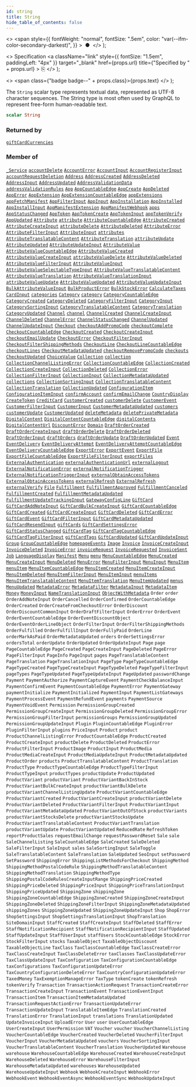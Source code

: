 ```yaml
---
id: string
title: String
hide_table_of_contents: false
---
```


  <>
    <span
      style={{
        fontWeight: "normal",
        fontSize: ".5em",
        color: "var(--ifm-color-secondary-darkest)",
      }}
    >
      &nbsp;●&nbsp;
    </span>
  </>
);

  <>
    Specification
    <a
      className="link"
      style={{ fontSize: "1.5em", paddingLeft: "4px" }}
      target="\_blank"
      href={props.url}
      title={"Specified by " + props.url}
    >
      ⎘
    </a>
  </>
);

  <>
    <span class={"badge badge--" + props.class}>{props.text}</span>
  </>
);

The `String` scalar type represents textual data, represented as UTF-8 character sequences. The String type is most often used by GraphQL to represent free-form human-readable text.

```graphql
scalar String
```

### Returned by

[`giftCardCurrencies`](../../api-reference/queries/gift-card-currencies) <Badge class="secondary" text="query"/>

### Member of

[`_Service`](../../api-reference/objects/service) <Badge class="secondary" text="object"/><Bullet />[`accountDelete`](../../api-reference/mutations/account-delete) <Badge class="secondary" text="mutation"/><Bullet />[`AccountError`](../../api-reference/objects/account-error) <Badge class="secondary" text="object"/><Bullet />[`AccountInput`](../../api-reference/inputs/account-input) <Badge class="secondary" text="input"/><Bullet />[`AccountRegisterInput`](../../api-reference/inputs/account-register-input) <Badge class="secondary" text="input"/><Bullet />[`accountRequestDeletion`](../../api-reference/mutations/account-request-deletion) <Badge class="secondary" text="mutation"/><Bullet />[`Address`](../../api-reference/objects/address) <Badge class="secondary" text="object"/><Bullet />[`AddressCreated`](../../api-reference/objects/address-created) <Badge class="secondary" text="object"/><Bullet />[`AddressDeleted`](../../api-reference/objects/address-deleted) <Badge class="secondary" text="object"/><Bullet />[`AddressInput`](../../api-reference/inputs/address-input) <Badge class="secondary" text="input"/><Bullet />[`AddressUpdated`](../../api-reference/objects/address-updated) <Badge class="secondary" text="object"/><Bullet />[`AddressValidationData`](../../api-reference/objects/address-validation-data) <Badge class="secondary" text="object"/><Bullet />[`addressValidationRules`](../../api-reference/queries/address-validation-rules) <Badge class="secondary" text="query"/><Bullet />[`App`](../../api-reference/objects/app) <Badge class="secondary" text="object"/><Bullet />[`AppCountableEdge`](../../api-reference/objects/app-countable-edge) <Badge class="secondary" text="object"/><Bullet />[`AppCreate`](../../api-reference/objects/app-create) <Badge class="secondary" text="object"/><Bullet />[`AppDeleted`](../../api-reference/objects/app-deleted) <Badge class="secondary" text="object"/><Bullet />[`AppError`](../../api-reference/objects/app-error) <Badge class="secondary" text="object"/><Bullet />[`AppExtension`](../../api-reference/objects/app-extension) <Badge class="secondary" text="object"/><Bullet />[`AppExtensionCountableEdge`](../../api-reference/objects/app-extension-countable-edge) <Badge class="secondary" text="object"/><Bullet />[`appExtensions`](../../api-reference/queries/app-extensions) <Badge class="secondary" text="query"/><Bullet />[`appFetchManifest`](../../api-reference/mutations/app-fetch-manifest) <Badge class="secondary" text="mutation"/><Bullet />[`AppFilterInput`](../../api-reference/inputs/app-filter-input) <Badge class="secondary" text="input"/><Bullet />[`AppInput`](../../api-reference/inputs/app-input) <Badge class="secondary" text="input"/><Bullet />[`AppInstallation`](../../api-reference/objects/app-installation) <Badge class="secondary" text="object"/><Bullet />[`AppInstalled`](../../api-reference/objects/app-installed) <Badge class="secondary" text="object"/><Bullet />[`AppInstallInput`](../../api-reference/inputs/app-install-input) <Badge class="secondary" text="input"/><Bullet />[`AppManifestExtension`](../../api-reference/objects/app-manifest-extension) <Badge class="secondary" text="object"/><Bullet />[`AppManifestWebhook`](../../api-reference/objects/app-manifest-webhook) <Badge class="secondary" text="object"/><Bullet />[`apps`](../../api-reference/queries/apps) <Badge class="secondary" text="query"/><Bullet />[`AppStatusChanged`](../../api-reference/objects/app-status-changed) <Badge class="secondary" text="object"/><Bullet />[`AppToken`](../../api-reference/objects/app-token) <Badge class="secondary" text="object"/><Bullet />[`AppTokenCreate`](../../api-reference/objects/app-token-create) <Badge class="secondary" text="object"/><Bullet />[`AppTokenInput`](../../api-reference/inputs/app-token-input) <Badge class="secondary" text="input"/><Bullet />[`appTokenVerify`](../../api-reference/mutations/app-token-verify) <Badge class="secondary" text="mutation"/><Bullet />[`AppUpdated`](../../api-reference/objects/app-updated) <Badge class="secondary" text="object"/><Bullet />[`Attribute`](../../api-reference/objects/attribute) <Badge class="secondary" text="object"/><Bullet />[`attribute`](../../api-reference/queries/attribute) <Badge class="secondary" text="query"/><Bullet />[`AttributeCountableEdge`](../../api-reference/objects/attribute-countable-edge) <Badge class="secondary" text="object"/><Bullet />[`AttributeCreated`](../../api-reference/objects/attribute-created) <Badge class="secondary" text="object"/><Bullet />[`AttributeCreateInput`](../../api-reference/inputs/attribute-create-input) <Badge class="secondary" text="input"/><Bullet />[`attributeDelete`](../../api-reference/mutations/attribute-delete) <Badge class="secondary" text="mutation"/><Bullet />[`AttributeDeleted`](../../api-reference/objects/attribute-deleted) <Badge class="secondary" text="object"/><Bullet />[`AttributeError`](../../api-reference/objects/attribute-error) <Badge class="secondary" text="object"/><Bullet />[`AttributeFilterInput`](../../api-reference/inputs/attribute-filter-input) <Badge class="secondary" text="input"/><Bullet />[`AttributeInput`](../../api-reference/inputs/attribute-input) <Badge class="secondary" text="input"/><Bullet />[`attributes`](../../api-reference/queries/attributes) <Badge class="secondary" text="query"/><Bullet />[`AttributeTranslatableContent`](../../api-reference/objects/attribute-translatable-content) <Badge class="secondary" text="object"/><Bullet />[`AttributeTranslation`](../../api-reference/objects/attribute-translation) <Badge class="secondary" text="object"/><Bullet />[`attributeUpdate`](../../api-reference/mutations/attribute-update) <Badge class="secondary" text="mutation"/><Bullet />[`AttributeUpdated`](../../api-reference/objects/attribute-updated) <Badge class="secondary" text="object"/><Bullet />[`AttributeUpdateInput`](../../api-reference/inputs/attribute-update-input) <Badge class="secondary" text="input"/><Bullet />[`AttributeValue`](../../api-reference/objects/attribute-value) <Badge class="secondary" text="object"/><Bullet />[`AttributeValueCountableEdge`](../../api-reference/objects/attribute-value-countable-edge) <Badge class="secondary" text="object"/><Bullet />[`AttributeValueCreated`](../../api-reference/objects/attribute-value-created) <Badge class="secondary" text="object"/><Bullet />[`AttributeValueCreateInput`](../../api-reference/inputs/attribute-value-create-input) <Badge class="secondary" text="input"/><Bullet />[`attributeValueDelete`](../../api-reference/mutations/attribute-value-delete) <Badge class="secondary" text="mutation"/><Bullet />[`AttributeValueDeleted`](../../api-reference/objects/attribute-value-deleted) <Badge class="secondary" text="object"/><Bullet />[`AttributeValueFilterInput`](../../api-reference/inputs/attribute-value-filter-input) <Badge class="secondary" text="input"/><Bullet />[`AttributeValueInput`](../../api-reference/inputs/attribute-value-input) <Badge class="secondary" text="input"/><Bullet />[`AttributeValueSelectableTypeInput`](../../api-reference/inputs/attribute-value-selectable-type-input) <Badge class="secondary" text="input"/><Bullet />[`AttributeValueTranslatableContent`](../../api-reference/objects/attribute-value-translatable-content) <Badge class="secondary" text="object"/><Bullet />[`AttributeValueTranslation`](../../api-reference/objects/attribute-value-translation) <Badge class="secondary" text="object"/><Bullet />[`AttributeValueTranslationInput`](../../api-reference/inputs/attribute-value-translation-input) <Badge class="secondary" text="input"/><Bullet />[`attributeValueUpdate`](../../api-reference/mutations/attribute-value-update) <Badge class="secondary" text="mutation"/><Bullet />[`AttributeValueUpdated`](../../api-reference/objects/attribute-value-updated) <Badge class="secondary" text="object"/><Bullet />[`AttributeValueUpdateInput`](../../api-reference/inputs/attribute-value-update-input) <Badge class="secondary" text="input"/><Bullet />[`BulkAttributeValueInput`](../../api-reference/inputs/bulk-attribute-value-input) <Badge class="secondary" text="input"/><Bullet />[`BulkProductError`](../../api-reference/objects/bulk-product-error) <Badge class="secondary" text="object"/><Bullet />[`BulkStockError`](../../api-reference/objects/bulk-stock-error) <Badge class="secondary" text="object"/><Bullet />[`CalculateTaxes`](../../api-reference/objects/calculate-taxes) <Badge class="secondary" text="object"/><Bullet />[`CardInput`](../../api-reference/inputs/card-input) <Badge class="secondary" text="input"/><Bullet />[`categories`](../../api-reference/queries/categories) <Badge class="secondary" text="query"/><Bullet />[`Category`](../../api-reference/objects/category) <Badge class="secondary" text="object"/><Bullet />[`category`](../../api-reference/queries/category) <Badge class="secondary" text="query"/><Bullet />[`CategoryCountableEdge`](../../api-reference/objects/category-countable-edge) <Badge class="secondary" text="object"/><Bullet />[`CategoryCreated`](../../api-reference/objects/category-created) <Badge class="secondary" text="object"/><Bullet />[`CategoryDeleted`](../../api-reference/objects/category-deleted) <Badge class="secondary" text="object"/><Bullet />[`CategoryFilterInput`](../../api-reference/inputs/category-filter-input) <Badge class="secondary" text="input"/><Bullet />[`CategoryInput`](../../api-reference/inputs/category-input) <Badge class="secondary" text="input"/><Bullet />[`CategorySortingInput`](../../api-reference/inputs/category-sorting-input) <Badge class="secondary" text="input"/><Bullet />[`CategoryTranslatableContent`](../../api-reference/objects/category-translatable-content) <Badge class="secondary" text="object"/><Bullet />[`CategoryTranslation`](../../api-reference/objects/category-translation) <Badge class="secondary" text="object"/><Bullet />[`CategoryUpdated`](../../api-reference/objects/category-updated) <Badge class="secondary" text="object"/><Bullet />[`Channel`](../../api-reference/objects/channel) <Badge class="secondary" text="object"/><Bullet />[`channel`](../../api-reference/queries/channel) <Badge class="secondary" text="query"/><Bullet />[`ChannelCreated`](../../api-reference/objects/channel-created) <Badge class="secondary" text="object"/><Bullet />[`ChannelCreateInput`](../../api-reference/inputs/channel-create-input) <Badge class="secondary" text="input"/><Bullet />[`ChannelDeleted`](../../api-reference/objects/channel-deleted) <Badge class="secondary" text="object"/><Bullet />[`ChannelError`](../../api-reference/objects/channel-error) <Badge class="secondary" text="object"/><Bullet />[`ChannelStatusChanged`](../../api-reference/objects/channel-status-changed) <Badge class="secondary" text="object"/><Bullet />[`ChannelUpdated`](../../api-reference/objects/channel-updated) <Badge class="secondary" text="object"/><Bullet />[`ChannelUpdateInput`](../../api-reference/inputs/channel-update-input) <Badge class="secondary" text="input"/><Bullet />[`Checkout`](../../api-reference/objects/checkout) <Badge class="secondary" text="object"/><Bullet />[`checkoutAddPromoCode`](../../api-reference/mutations/checkout-add-promo-code) <Badge class="secondary" text="mutation"/><Bullet />[`checkoutComplete`](../../api-reference/mutations/checkout-complete) <Badge class="secondary" text="mutation"/><Bullet />[`CheckoutCountableEdge`](../../api-reference/objects/checkout-countable-edge) <Badge class="secondary" text="object"/><Bullet />[`CheckoutCreated`](../../api-reference/objects/checkout-created) <Badge class="secondary" text="object"/><Bullet />[`CheckoutCreateInput`](../../api-reference/inputs/checkout-create-input) <Badge class="secondary" text="input"/><Bullet />[`checkoutEmailUpdate`](../../api-reference/mutations/checkout-email-update) <Badge class="secondary" text="mutation"/><Bullet />[`CheckoutError`](../../api-reference/objects/checkout-error) <Badge class="secondary" text="object"/><Bullet />[`CheckoutFilterInput`](../../api-reference/inputs/checkout-filter-input) <Badge class="secondary" text="input"/><Bullet />[`CheckoutFilterShippingMethods`](../../api-reference/objects/checkout-filter-shipping-methods) <Badge class="secondary" text="object"/><Bullet />[`CheckoutLine`](../../api-reference/objects/checkout-line) <Badge class="secondary" text="object"/><Bullet />[`CheckoutLineCountableEdge`](../../api-reference/objects/checkout-line-countable-edge) <Badge class="secondary" text="object"/><Bullet />[`checkoutLines`](../../api-reference/queries/checkout-lines) <Badge class="secondary" text="query"/><Bullet />[`CheckoutMetadataUpdated`](../../api-reference/objects/checkout-metadata-updated) <Badge class="secondary" text="object"/><Bullet />[`checkoutRemovePromoCode`](../../api-reference/mutations/checkout-remove-promo-code) <Badge class="secondary" text="mutation"/><Bullet />[`checkouts`](../../api-reference/queries/checkouts) <Badge class="secondary" text="query"/><Bullet />[`CheckoutUpdated`](../../api-reference/objects/checkout-updated) <Badge class="secondary" text="object"/><Bullet />[`ChoiceValue`](../../api-reference/objects/choice-value) <Badge class="secondary" text="object"/><Bullet />[`Collection`](../../api-reference/objects/collection) <Badge class="secondary" text="object"/><Bullet />[`collection`](../../api-reference/queries/collection) <Badge class="secondary" text="query"/><Bullet />[`CollectionChannelListingError`](../../api-reference/objects/collection-channel-listing-error) <Badge class="secondary" text="object"/><Bullet />[`CollectionCountableEdge`](../../api-reference/objects/collection-countable-edge) <Badge class="secondary" text="object"/><Bullet />[`CollectionCreated`](../../api-reference/objects/collection-created) <Badge class="secondary" text="object"/><Bullet />[`CollectionCreateInput`](../../api-reference/inputs/collection-create-input) <Badge class="secondary" text="input"/><Bullet />[`CollectionDeleted`](../../api-reference/objects/collection-deleted) <Badge class="secondary" text="object"/><Bullet />[`CollectionError`](../../api-reference/objects/collection-error) <Badge class="secondary" text="object"/><Bullet />[`CollectionFilterInput`](../../api-reference/inputs/collection-filter-input) <Badge class="secondary" text="input"/><Bullet />[`CollectionInput`](../../api-reference/inputs/collection-input) <Badge class="secondary" text="input"/><Bullet />[`CollectionMetadataUpdated`](../../api-reference/objects/collection-metadata-updated) <Badge class="secondary" text="object"/><Bullet />[`collections`](../../api-reference/queries/collections) <Badge class="secondary" text="query"/><Bullet />[`CollectionSortingInput`](../../api-reference/inputs/collection-sorting-input) <Badge class="secondary" text="input"/><Bullet />[`CollectionTranslatableContent`](../../api-reference/objects/collection-translatable-content) <Badge class="secondary" text="object"/><Bullet />[`CollectionTranslation`](../../api-reference/objects/collection-translation) <Badge class="secondary" text="object"/><Bullet />[`CollectionUpdated`](../../api-reference/objects/collection-updated) <Badge class="secondary" text="object"/><Bullet />[`ConfigurationItem`](../../api-reference/objects/configuration-item) <Badge class="secondary" text="object"/><Bullet />[`ConfigurationItemInput`](../../api-reference/inputs/configuration-item-input) <Badge class="secondary" text="input"/><Bullet />[`confirmAccount`](../../api-reference/mutations/confirm-account) <Badge class="secondary" text="mutation"/><Bullet />[`confirmEmailChange`](../../api-reference/mutations/confirm-email-change) <Badge class="secondary" text="mutation"/><Bullet />[`CountryDisplay`](../../api-reference/objects/country-display) <Badge class="secondary" text="object"/><Bullet />[`CreateToken`](../../api-reference/objects/create-token) <Badge class="secondary" text="object"/><Bullet />[`CreditCard`](../../api-reference/objects/credit-card) <Badge class="secondary" text="object"/><Bullet />[`CustomerCreated`](../../api-reference/objects/customer-created) <Badge class="secondary" text="object"/><Bullet />[`customerDelete`](../../api-reference/mutations/customer-delete) <Badge class="secondary" text="mutation"/><Bullet />[`CustomerEvent`](../../api-reference/objects/customer-event) <Badge class="secondary" text="object"/><Bullet />[`CustomerFilterInput`](../../api-reference/inputs/customer-filter-input) <Badge class="secondary" text="input"/><Bullet />[`CustomerInput`](../../api-reference/inputs/customer-input) <Badge class="secondary" text="input"/><Bullet />[`CustomerMetadataUpdated`](../../api-reference/objects/customer-metadata-updated) <Badge class="secondary" text="object"/><Bullet />[`customers`](../../api-reference/queries/customers) <Badge class="secondary" text="query"/><Bullet />[`customerUpdate`](../../api-reference/mutations/customer-update) <Badge class="secondary" text="mutation"/><Bullet />[`CustomerUpdated`](../../api-reference/objects/customer-updated) <Badge class="secondary" text="object"/><Bullet />[`deleteMetadata`](../../api-reference/mutations/delete-metadata) <Badge class="secondary" text="mutation"/><Bullet />[`deletePrivateMetadata`](../../api-reference/mutations/delete-private-metadata) <Badge class="secondary" text="mutation"/><Bullet />[`DigitalContent`](../../api-reference/objects/digital-content) <Badge class="secondary" text="object"/><Bullet />[`DigitalContentCountableEdge`](../../api-reference/objects/digital-content-countable-edge) <Badge class="secondary" text="object"/><Bullet />[`digitalContents`](../../api-reference/queries/digital-contents) <Badge class="secondary" text="query"/><Bullet />[`DigitalContentUrl`](../../api-reference/objects/digital-content-url) <Badge class="secondary" text="object"/><Bullet />[`DiscountError`](../../api-reference/objects/discount-error) <Badge class="secondary" text="object"/><Bullet />[`Domain`](../../api-reference/objects/domain) <Badge class="secondary" text="object"/><Bullet />[`DraftOrderCreated`](../../api-reference/objects/draft-order-created) <Badge class="secondary" text="object"/><Bullet />[`DraftOrderCreateInput`](../../api-reference/inputs/draft-order-create-input) <Badge class="secondary" text="input"/><Bullet />[`draftOrderDelete`](../../api-reference/mutations/draft-order-delete) <Badge class="secondary" text="mutation"/><Bullet />[`DraftOrderDeleted`](../../api-reference/objects/draft-order-deleted) <Badge class="secondary" text="object"/><Bullet />[`DraftOrderInput`](../../api-reference/inputs/draft-order-input) <Badge class="secondary" text="input"/><Bullet />[`draftOrders`](../../api-reference/queries/draft-orders) <Badge class="secondary" text="query"/><Bullet />[`draftOrderUpdate`](../../api-reference/mutations/draft-order-update) <Badge class="secondary" text="mutation"/><Bullet />[`DraftOrderUpdated`](../../api-reference/objects/draft-order-updated) <Badge class="secondary" text="object"/><Bullet />[`Event`](../../api-reference/interfaces/event) <Badge class="secondary" text="interface"/><Bullet />[`EventDelivery`](../../api-reference/objects/event-delivery) <Badge class="secondary" text="object"/><Bullet />[`EventDeliveryAttempt`](../../api-reference/objects/event-delivery-attempt) <Badge class="secondary" text="object"/><Bullet />[`EventDeliveryAttemptCountableEdge`](../../api-reference/objects/event-delivery-attempt-countable-edge) <Badge class="secondary" text="object"/><Bullet />[`EventDeliveryCountableEdge`](../../api-reference/objects/event-delivery-countable-edge) <Badge class="secondary" text="object"/><Bullet />[`ExportError`](../../api-reference/objects/export-error) <Badge class="secondary" text="object"/><Bullet />[`ExportEvent`](../../api-reference/objects/export-event) <Badge class="secondary" text="object"/><Bullet />[`ExportFile`](../../api-reference/objects/export-file) <Badge class="secondary" text="object"/><Bullet />[`ExportFileCountableEdge`](../../api-reference/objects/export-file-countable-edge) <Badge class="secondary" text="object"/><Bullet />[`ExportFileFilterInput`](../../api-reference/inputs/export-file-filter-input) <Badge class="secondary" text="input"/><Bullet />[`exportFiles`](../../api-reference/queries/export-files) <Badge class="secondary" text="query"/><Bullet />[`ExternalAuthentication`](../../api-reference/objects/external-authentication) <Badge class="secondary" text="object"/><Bullet />[`externalAuthenticationUrl`](../../api-reference/mutations/external-authentication-url) <Badge class="secondary" text="mutation"/><Bullet />[`externalLogout`](../../api-reference/mutations/external-logout) <Badge class="secondary" text="mutation"/><Bullet />[`ExternalNotificationError`](../../api-reference/objects/external-notification-error) <Badge class="secondary" text="object"/><Bullet />[`externalNotificationTrigger`](../../api-reference/mutations/external-notification-trigger) <Badge class="secondary" text="mutation"/><Bullet />[`ExternalNotificationTriggerInput`](../../api-reference/inputs/external-notification-trigger-input) <Badge class="secondary" text="input"/><Bullet />[`externalObtainAccessTokens`](../../api-reference/mutations/external-obtain-access-tokens) <Badge class="secondary" text="mutation"/><Bullet />[`ExternalObtainAccessTokens`](../../api-reference/objects/external-obtain-access-tokens) <Badge class="secondary" text="object"/><Bullet />[`externalRefresh`](../../api-reference/mutations/external-refresh) <Badge class="secondary" text="mutation"/><Bullet />[`ExternalRefresh`](../../api-reference/objects/external-refresh) <Badge class="secondary" text="object"/><Bullet />[`externalVerify`](../../api-reference/mutations/external-verify) <Badge class="secondary" text="mutation"/><Bullet />[`File`](../../api-reference/objects/file) <Badge class="secondary" text="object"/><Bullet />[`Fulfillment`](../../api-reference/objects/fulfillment) <Badge class="secondary" text="object"/><Bullet />[`FulfillmentApproved`](../../api-reference/objects/fulfillment-approved) <Badge class="secondary" text="object"/><Bullet />[`FulfillmentCanceled`](../../api-reference/objects/fulfillment-canceled) <Badge class="secondary" text="object"/><Bullet />[`FulfillmentCreated`](../../api-reference/objects/fulfillment-created) <Badge class="secondary" text="object"/><Bullet />[`FulfillmentMetadataUpdated`](../../api-reference/objects/fulfillment-metadata-updated) <Badge class="secondary" text="object"/><Bullet />[`FulfillmentUpdateTrackingInput`](../../api-reference/inputs/fulfillment-update-tracking-input) <Badge class="secondary" text="input"/><Bullet />[`GatewayConfigLine`](../../api-reference/objects/gateway-config-line) <Badge class="secondary" text="object"/><Bullet />[`GiftCard`](../../api-reference/objects/gift-card) <Badge class="secondary" text="object"/><Bullet />[`GiftCardAddNoteInput`](../../api-reference/inputs/gift-card-add-note-input) <Badge class="secondary" text="input"/><Bullet />[`GiftCardBulkCreateInput`](../../api-reference/inputs/gift-card-bulk-create-input) <Badge class="secondary" text="input"/><Bullet />[`GiftCardCountableEdge`](../../api-reference/objects/gift-card-countable-edge) <Badge class="secondary" text="object"/><Bullet />[`GiftCardCreated`](../../api-reference/objects/gift-card-created) <Badge class="secondary" text="object"/><Bullet />[`GiftCardCreateInput`](../../api-reference/inputs/gift-card-create-input) <Badge class="secondary" text="input"/><Bullet />[`GiftCardDeleted`](../../api-reference/objects/gift-card-deleted) <Badge class="secondary" text="object"/><Bullet />[`GiftCardError`](../../api-reference/objects/gift-card-error) <Badge class="secondary" text="object"/><Bullet />[`GiftCardEvent`](../../api-reference/objects/gift-card-event) <Badge class="secondary" text="object"/><Bullet />[`GiftCardFilterInput`](../../api-reference/inputs/gift-card-filter-input) <Badge class="secondary" text="input"/><Bullet />[`GiftCardMetadataUpdated`](../../api-reference/objects/gift-card-metadata-updated) <Badge class="secondary" text="object"/><Bullet />[`GiftCardResendInput`](../../api-reference/inputs/gift-card-resend-input) <Badge class="secondary" text="input"/><Bullet />[`giftCards`](../../api-reference/queries/gift-cards) <Badge class="secondary" text="query"/><Bullet />[`GiftCardSettingsError`](../../api-reference/objects/gift-card-settings-error) <Badge class="secondary" text="object"/><Bullet />[`GiftCardStatusChanged`](../../api-reference/objects/gift-card-status-changed) <Badge class="secondary" text="object"/><Bullet />[`GiftCardTag`](../../api-reference/objects/gift-card-tag) <Badge class="secondary" text="object"/><Bullet />[`GiftCardTagCountableEdge`](../../api-reference/objects/gift-card-tag-countable-edge) <Badge class="secondary" text="object"/><Bullet />[`GiftCardTagFilterInput`](../../api-reference/inputs/gift-card-tag-filter-input) <Badge class="secondary" text="input"/><Bullet />[`giftCardTags`](../../api-reference/queries/gift-card-tags) <Badge class="secondary" text="query"/><Bullet />[`GiftCardUpdated`](../../api-reference/objects/gift-card-updated) <Badge class="secondary" text="object"/><Bullet />[`GiftCardUpdateInput`](../../api-reference/inputs/gift-card-update-input) <Badge class="secondary" text="input"/><Bullet />[`Group`](../../api-reference/objects/group) <Badge class="secondary" text="object"/><Bullet />[`GroupCountableEdge`](../../api-reference/objects/group-countable-edge) <Badge class="secondary" text="object"/><Bullet />[`homepageEvents`](../../api-reference/queries/homepage-events) <Badge class="secondary" text="query"/><Bullet />[`Image`](../../api-reference/objects/image) <Badge class="secondary" text="object"/><Bullet />[`Invoice`](../../api-reference/objects/invoice) <Badge class="secondary" text="object"/><Bullet />[`InvoiceCreateInput`](../../api-reference/inputs/invoice-create-input) <Badge class="secondary" text="input"/><Bullet />[`InvoiceDeleted`](../../api-reference/objects/invoice-deleted) <Badge class="secondary" text="object"/><Bullet />[`InvoiceError`](../../api-reference/objects/invoice-error) <Badge class="secondary" text="object"/><Bullet />[`invoiceRequest`](../../api-reference/mutations/invoice-request) <Badge class="secondary" text="mutation"/><Bullet />[`InvoiceRequested`](../../api-reference/objects/invoice-requested) <Badge class="secondary" text="object"/><Bullet />[`InvoiceSent`](../../api-reference/objects/invoice-sent) <Badge class="secondary" text="object"/><Bullet />[`Job`](../../api-reference/interfaces/job) <Badge class="secondary" text="interface"/><Bullet />[`LanguageDisplay`](../../api-reference/objects/language-display) <Badge class="secondary" text="object"/><Bullet />[`Manifest`](../../api-reference/objects/manifest) <Badge class="secondary" text="object"/><Bullet />[`Menu`](../../api-reference/objects/menu) <Badge class="secondary" text="object"/><Bullet />[`menu`](../../api-reference/queries/menu) <Badge class="secondary" text="query"/><Bullet />[`MenuCountableEdge`](../../api-reference/objects/menu-countable-edge) <Badge class="secondary" text="object"/><Bullet />[`MenuCreated`](../../api-reference/objects/menu-created) <Badge class="secondary" text="object"/><Bullet />[`MenuCreateInput`](../../api-reference/inputs/menu-create-input) <Badge class="secondary" text="input"/><Bullet />[`MenuDeleted`](../../api-reference/objects/menu-deleted) <Badge class="secondary" text="object"/><Bullet />[`MenuError`](../../api-reference/objects/menu-error) <Badge class="secondary" text="object"/><Bullet />[`MenuFilterInput`](../../api-reference/inputs/menu-filter-input) <Badge class="secondary" text="input"/><Bullet />[`MenuInput`](../../api-reference/inputs/menu-input) <Badge class="secondary" text="input"/><Bullet />[`MenuItem`](../../api-reference/objects/menu-item) <Badge class="secondary" text="object"/><Bullet />[`menuItem`](../../api-reference/queries/menu-item) <Badge class="secondary" text="query"/><Bullet />[`MenuItemCountableEdge`](../../api-reference/objects/menu-item-countable-edge) <Badge class="secondary" text="object"/><Bullet />[`MenuItemCreated`](../../api-reference/objects/menu-item-created) <Badge class="secondary" text="object"/><Bullet />[`MenuItemCreateInput`](../../api-reference/inputs/menu-item-create-input) <Badge class="secondary" text="input"/><Bullet />[`MenuItemDeleted`](../../api-reference/objects/menu-item-deleted) <Badge class="secondary" text="object"/><Bullet />[`MenuItemFilterInput`](../../api-reference/inputs/menu-item-filter-input) <Badge class="secondary" text="input"/><Bullet />[`MenuItemInput`](../../api-reference/inputs/menu-item-input) <Badge class="secondary" text="input"/><Bullet />[`menuItems`](../../api-reference/queries/menu-items) <Badge class="secondary" text="query"/><Bullet />[`MenuItemTranslatableContent`](../../api-reference/objects/menu-item-translatable-content) <Badge class="secondary" text="object"/><Bullet />[`MenuItemTranslation`](../../api-reference/objects/menu-item-translation) <Badge class="secondary" text="object"/><Bullet />[`MenuItemUpdated`](../../api-reference/objects/menu-item-updated) <Badge class="secondary" text="object"/><Bullet />[`menus`](../../api-reference/queries/menus) <Badge class="secondary" text="query"/><Bullet />[`MenuUpdated`](../../api-reference/objects/menu-updated) <Badge class="secondary" text="object"/><Bullet />[`MetadataError`](../../api-reference/objects/metadata-error) <Badge class="secondary" text="object"/><Bullet />[`MetadataFilter`](../../api-reference/inputs/metadata-filter) <Badge class="secondary" text="input"/><Bullet />[`MetadataInput`](../../api-reference/inputs/metadata-input) <Badge class="secondary" text="input"/><Bullet />[`MetadataItem`](../../api-reference/objects/metadata-item) <Badge class="secondary" text="object"/><Bullet />[`Money`](../../api-reference/objects/money) <Badge class="secondary" text="object"/><Bullet />[`MoneyInput`](../../api-reference/inputs/money-input) <Badge class="secondary" text="input"/><Bullet />[`NameTranslationInput`](../../api-reference/inputs/name-translation-input) <Badge class="secondary" text="input"/><Bullet />[`ObjectWithMetadata`](../../api-reference/interfaces/object-with-metadata) <Badge class="secondary" text="interface"/><Bullet />[`Order`](../../api-reference/objects/order) <Badge class="secondary" text="object"/><Bullet />[`order`](../../api-reference/queries/order) <Badge class="secondary" text="query"/><Bullet />[`OrderAddNoteInput`](../../api-reference/inputs/order-add-note-input) <Badge class="secondary" text="input"/><Bullet />[`OrderCancelled`](../../api-reference/objects/order-cancelled) <Badge class="secondary" text="object"/><Bullet />[`OrderConfirmed`](../../api-reference/objects/order-confirmed) <Badge class="secondary" text="object"/><Bullet />[`OrderCountableEdge`](../../api-reference/objects/order-countable-edge) <Badge class="secondary" text="object"/><Bullet />[`OrderCreated`](../../api-reference/objects/order-created) <Badge class="secondary" text="object"/><Bullet />[`OrderCreateFromCheckoutError`](../../api-reference/objects/order-create-from-checkout-error) <Badge class="secondary" text="object"/><Bullet />[`OrderDiscount`](../../api-reference/objects/order-discount) <Badge class="secondary" text="object"/><Bullet />[`OrderDiscountCommonInput`](../../api-reference/inputs/order-discount-common-input) <Badge class="secondary" text="input"/><Bullet />[`OrderDraftFilterInput`](../../api-reference/inputs/order-draft-filter-input) <Badge class="secondary" text="input"/><Bullet />[`OrderError`](../../api-reference/objects/order-error) <Badge class="secondary" text="object"/><Bullet />[`OrderEvent`](../../api-reference/objects/order-event) <Badge class="secondary" text="object"/><Bullet />[`OrderEventCountableEdge`](../../api-reference/objects/order-event-countable-edge) <Badge class="secondary" text="object"/><Bullet />[`OrderEventDiscountObject`](../../api-reference/objects/order-event-discount-object) <Badge class="secondary" text="object"/><Bullet />[`OrderEventOrderLineObject`](../../api-reference/objects/order-event-order-line-object) <Badge class="secondary" text="object"/><Bullet />[`OrderFilterInput`](../../api-reference/inputs/order-filter-input) <Badge class="secondary" text="input"/><Bullet />[`OrderFilterShippingMethods`](../../api-reference/objects/order-filter-shipping-methods) <Badge class="secondary" text="object"/><Bullet />[`OrderFulfilled`](../../api-reference/objects/order-fulfilled) <Badge class="secondary" text="object"/><Bullet />[`OrderFulfillInput`](../../api-reference/inputs/order-fulfill-input) <Badge class="secondary" text="input"/><Bullet />[`OrderFullyPaid`](../../api-reference/objects/order-fully-paid) <Badge class="secondary" text="object"/><Bullet />[`OrderLine`](../../api-reference/objects/order-line) <Badge class="secondary" text="object"/><Bullet />[`orderMarkAsPaid`](../../api-reference/mutations/order-mark-as-paid) <Badge class="secondary" text="mutation"/><Bullet />[`OrderMetadataUpdated`](../../api-reference/objects/order-metadata-updated) <Badge class="secondary" text="object"/><Bullet />[`orders`](../../api-reference/queries/orders) <Badge class="secondary" text="query"/><Bullet />[`OrderSettingsError`](../../api-reference/objects/order-settings-error) <Badge class="secondary" text="object"/><Bullet />[`ordersTotal`](../../api-reference/queries/orders-total) <Badge class="secondary" text="query"/><Bullet />[`orderUpdate`](../../api-reference/mutations/order-update) <Badge class="secondary" text="mutation"/><Bullet />[`OrderUpdated`](../../api-reference/objects/order-updated) <Badge class="secondary" text="object"/><Bullet />[`OrderUpdateInput`](../../api-reference/inputs/order-update-input) <Badge class="secondary" text="input"/><Bullet />[`Page`](../../api-reference/objects/page) <Badge class="secondary" text="object"/><Bullet />[`page`](../../api-reference/queries/page) <Badge class="secondary" text="query"/><Bullet />[`PageCountableEdge`](../../api-reference/objects/page-countable-edge) <Badge class="secondary" text="object"/><Bullet />[`PageCreated`](../../api-reference/objects/page-created) <Badge class="secondary" text="object"/><Bullet />[`PageCreateInput`](../../api-reference/inputs/page-create-input) <Badge class="secondary" text="input"/><Bullet />[`PageDeleted`](../../api-reference/objects/page-deleted) <Badge class="secondary" text="object"/><Bullet />[`PageError`](../../api-reference/objects/page-error) <Badge class="secondary" text="object"/><Bullet />[`PageFilterInput`](../../api-reference/inputs/page-filter-input) <Badge class="secondary" text="input"/><Bullet />[`PageInfo`](../../api-reference/objects/page-info) <Badge class="secondary" text="object"/><Bullet />[`PageInput`](../../api-reference/inputs/page-input) <Badge class="secondary" text="input"/><Bullet />[`pages`](../../api-reference/queries/pages) <Badge class="secondary" text="query"/><Bullet />[`PageTranslatableContent`](../../api-reference/objects/page-translatable-content) <Badge class="secondary" text="object"/><Bullet />[`PageTranslation`](../../api-reference/objects/page-translation) <Badge class="secondary" text="object"/><Bullet />[`PageTranslationInput`](../../api-reference/inputs/page-translation-input) <Badge class="secondary" text="input"/><Bullet />[`PageType`](../../api-reference/objects/page-type) <Badge class="secondary" text="object"/><Bullet />[`PageTypeCountableEdge`](../../api-reference/objects/page-type-countable-edge) <Badge class="secondary" text="object"/><Bullet />[`PageTypeCreated`](../../api-reference/objects/page-type-created) <Badge class="secondary" text="object"/><Bullet />[`PageTypeCreateInput`](../../api-reference/inputs/page-type-create-input) <Badge class="secondary" text="input"/><Bullet />[`PageTypeDeleted`](../../api-reference/objects/page-type-deleted) <Badge class="secondary" text="object"/><Bullet />[`PageTypeFilterInput`](../../api-reference/inputs/page-type-filter-input) <Badge class="secondary" text="input"/><Bullet />[`pageTypes`](../../api-reference/queries/page-types) <Badge class="secondary" text="query"/><Bullet />[`PageTypeUpdated`](../../api-reference/objects/page-type-updated) <Badge class="secondary" text="object"/><Bullet />[`PageTypeUpdateInput`](../../api-reference/inputs/page-type-update-input) <Badge class="secondary" text="input"/><Bullet />[`PageUpdated`](../../api-reference/objects/page-updated) <Badge class="secondary" text="object"/><Bullet />[`passwordChange`](../../api-reference/mutations/password-change) <Badge class="secondary" text="mutation"/><Bullet />[`Payment`](../../api-reference/objects/payment) <Badge class="secondary" text="object"/><Bullet />[`PaymentAuthorize`](../../api-reference/objects/payment-authorize) <Badge class="secondary" text="object"/><Bullet />[`PaymentCaptureEvent`](../../api-reference/objects/payment-capture-event) <Badge class="secondary" text="object"/><Bullet />[`PaymentCheckBalanceInput`](../../api-reference/inputs/payment-check-balance-input) <Badge class="secondary" text="input"/><Bullet />[`PaymentConfirmEvent`](../../api-reference/objects/payment-confirm-event) <Badge class="secondary" text="object"/><Bullet />[`PaymentCountableEdge`](../../api-reference/objects/payment-countable-edge) <Badge class="secondary" text="object"/><Bullet />[`PaymentError`](../../api-reference/objects/payment-error) <Badge class="secondary" text="object"/><Bullet />[`PaymentGateway`](../../api-reference/objects/payment-gateway) <Badge class="secondary" text="object"/><Bullet />[`paymentInitialize`](../../api-reference/mutations/payment-initialize) <Badge class="secondary" text="mutation"/><Bullet />[`PaymentInitialized`](../../api-reference/objects/payment-initialized) <Badge class="secondary" text="object"/><Bullet />[`PaymentInput`](../../api-reference/inputs/payment-input) <Badge class="secondary" text="input"/><Bullet />[`PaymentListGateways`](../../api-reference/objects/payment-list-gateways) <Badge class="secondary" text="object"/><Bullet />[`PaymentProcessEvent`](../../api-reference/objects/payment-process-event) <Badge class="secondary" text="object"/><Bullet />[`PaymentRefundEvent`](../../api-reference/objects/payment-refund-event) <Badge class="secondary" text="object"/><Bullet />[`payments`](../../api-reference/queries/payments) <Badge class="secondary" text="query"/><Bullet />[`PaymentSource`](../../api-reference/objects/payment-source) <Badge class="secondary" text="object"/><Bullet />[`PaymentVoidEvent`](../../api-reference/objects/payment-void-event) <Badge class="secondary" text="object"/><Bullet />[`Permission`](../../api-reference/objects/permission) <Badge class="secondary" text="object"/><Bullet />[`PermissionGroupCreated`](../../api-reference/objects/permission-group-created) <Badge class="secondary" text="object"/><Bullet />[`PermissionGroupCreateInput`](../../api-reference/inputs/permission-group-create-input) <Badge class="secondary" text="input"/><Bullet />[`PermissionGroupDeleted`](../../api-reference/objects/permission-group-deleted) <Badge class="secondary" text="object"/><Bullet />[`PermissionGroupError`](../../api-reference/objects/permission-group-error) <Badge class="secondary" text="object"/><Bullet />[`PermissionGroupFilterInput`](../../api-reference/inputs/permission-group-filter-input) <Badge class="secondary" text="input"/><Bullet />[`permissionGroups`](../../api-reference/queries/permission-groups) <Badge class="secondary" text="query"/><Bullet />[`PermissionGroupUpdated`](../../api-reference/objects/permission-group-updated) <Badge class="secondary" text="object"/><Bullet />[`PermissionGroupUpdateInput`](../../api-reference/inputs/permission-group-update-input) <Badge class="secondary" text="input"/><Bullet />[`Plugin`](../../api-reference/objects/plugin) <Badge class="secondary" text="object"/><Bullet />[`PluginCountableEdge`](../../api-reference/objects/plugin-countable-edge) <Badge class="secondary" text="object"/><Bullet />[`PluginError`](../../api-reference/objects/plugin-error) <Badge class="secondary" text="object"/><Bullet />[`PluginFilterInput`](../../api-reference/inputs/plugin-filter-input) <Badge class="secondary" text="input"/><Bullet />[`plugins`](../../api-reference/queries/plugins) <Badge class="secondary" text="query"/><Bullet />[`PriceInput`](../../api-reference/inputs/price-input) <Badge class="secondary" text="input"/><Bullet />[`Product`](../../api-reference/objects/product) <Badge class="secondary" text="object"/><Bullet />[`product`](../../api-reference/queries/product) <Badge class="secondary" text="query"/><Bullet />[`ProductChannelListingError`](../../api-reference/objects/product-channel-listing-error) <Badge class="secondary" text="object"/><Bullet />[`ProductCountableEdge`](../../api-reference/objects/product-countable-edge) <Badge class="secondary" text="object"/><Bullet />[`ProductCreated`](../../api-reference/objects/product-created) <Badge class="secondary" text="object"/><Bullet />[`ProductCreateInput`](../../api-reference/inputs/product-create-input) <Badge class="secondary" text="input"/><Bullet />[`productDelete`](../../api-reference/mutations/product-delete) <Badge class="secondary" text="mutation"/><Bullet />[`ProductDeleted`](../../api-reference/objects/product-deleted) <Badge class="secondary" text="object"/><Bullet />[`ProductError`](../../api-reference/objects/product-error) <Badge class="secondary" text="object"/><Bullet />[`ProductFilterInput`](../../api-reference/inputs/product-filter-input) <Badge class="secondary" text="input"/><Bullet />[`ProductImage`](../../api-reference/objects/product-image) <Badge class="secondary" text="object"/><Bullet />[`ProductInput`](../../api-reference/inputs/product-input) <Badge class="secondary" text="input"/><Bullet />[`ProductMedia`](../../api-reference/objects/product-media) <Badge class="secondary" text="object"/><Bullet />[`ProductMediaCreateInput`](../../api-reference/inputs/product-media-create-input) <Badge class="secondary" text="input"/><Bullet />[`ProductMediaUpdateInput`](../../api-reference/inputs/product-media-update-input) <Badge class="secondary" text="input"/><Bullet />[`ProductMetadataUpdated`](../../api-reference/objects/product-metadata-updated) <Badge class="secondary" text="object"/><Bullet />[`ProductOrder`](../../api-reference/inputs/product-order) <Badge class="secondary" text="input"/><Bullet />[`products`](../../api-reference/queries/products) <Badge class="secondary" text="query"/><Bullet />[`ProductTranslatableContent`](../../api-reference/objects/product-translatable-content) <Badge class="secondary" text="object"/><Bullet />[`ProductTranslation`](../../api-reference/objects/product-translation) <Badge class="secondary" text="object"/><Bullet />[`ProductType`](../../api-reference/objects/product-type) <Badge class="secondary" text="object"/><Bullet />[`ProductTypeCountableEdge`](../../api-reference/objects/product-type-countable-edge) <Badge class="secondary" text="object"/><Bullet />[`ProductTypeFilterInput`](../../api-reference/inputs/product-type-filter-input) <Badge class="secondary" text="input"/><Bullet />[`ProductTypeInput`](../../api-reference/inputs/product-type-input) <Badge class="secondary" text="input"/><Bullet />[`productTypes`](../../api-reference/queries/product-types) <Badge class="secondary" text="query"/><Bullet />[`productUpdate`](../../api-reference/mutations/product-update) <Badge class="secondary" text="mutation"/><Bullet />[`ProductUpdated`](../../api-reference/objects/product-updated) <Badge class="secondary" text="object"/><Bullet />[`ProductVariant`](../../api-reference/objects/product-variant) <Badge class="secondary" text="object"/><Bullet />[`productVariant`](../../api-reference/queries/product-variant) <Badge class="secondary" text="query"/><Bullet />[`ProductVariantBackInStock`](../../api-reference/objects/product-variant-back-in-stock) <Badge class="secondary" text="object"/><Bullet />[`ProductVariantBulkCreateInput`](../../api-reference/inputs/product-variant-bulk-create-input) <Badge class="secondary" text="input"/><Bullet />[`productVariantBulkDelete`](../../api-reference/mutations/product-variant-bulk-delete) <Badge class="secondary" text="mutation"/><Bullet />[`productVariantChannelListingUpdate`](../../api-reference/mutations/product-variant-channel-listing-update) <Badge class="secondary" text="mutation"/><Bullet />[`ProductVariantCountableEdge`](../../api-reference/objects/product-variant-countable-edge) <Badge class="secondary" text="object"/><Bullet />[`ProductVariantCreated`](../../api-reference/objects/product-variant-created) <Badge class="secondary" text="object"/><Bullet />[`ProductVariantCreateInput`](../../api-reference/inputs/product-variant-create-input) <Badge class="secondary" text="input"/><Bullet />[`productVariantDelete`](../../api-reference/mutations/product-variant-delete) <Badge class="secondary" text="mutation"/><Bullet />[`ProductVariantDeleted`](../../api-reference/objects/product-variant-deleted) <Badge class="secondary" text="object"/><Bullet />[`ProductVariantFilterInput`](../../api-reference/inputs/product-variant-filter-input) <Badge class="secondary" text="input"/><Bullet />[`ProductVariantInput`](../../api-reference/inputs/product-variant-input) <Badge class="secondary" text="input"/><Bullet />[`ProductVariantMetadataUpdated`](../../api-reference/objects/product-variant-metadata-updated) <Badge class="secondary" text="object"/><Bullet />[`ProductVariantOutOfStock`](../../api-reference/objects/product-variant-out-of-stock) <Badge class="secondary" text="object"/><Bullet />[`productVariants`](../../api-reference/queries/product-variants) <Badge class="secondary" text="query"/><Bullet />[`productVariantStocksDelete`](../../api-reference/mutations/product-variant-stocks-delete) <Badge class="secondary" text="mutation"/><Bullet />[`productVariantStocksUpdate`](../../api-reference/mutations/product-variant-stocks-update) <Badge class="secondary" text="mutation"/><Bullet />[`ProductVariantTranslatableContent`](../../api-reference/objects/product-variant-translatable-content) <Badge class="secondary" text="object"/><Bullet />[`ProductVariantTranslation`](../../api-reference/objects/product-variant-translation) <Badge class="secondary" text="object"/><Bullet />[`productVariantUpdate`](../../api-reference/mutations/product-variant-update) <Badge class="secondary" text="mutation"/><Bullet />[`ProductVariantUpdated`](../../api-reference/objects/product-variant-updated) <Badge class="secondary" text="object"/><Bullet />[`ReducedRate`](../../api-reference/objects/reduced-rate) <Badge class="secondary" text="object"/><Bullet />[`RefreshToken`](../../api-reference/objects/refresh-token) <Badge class="secondary" text="object"/><Bullet />[`reportProductSales`](../../api-reference/queries/report-product-sales) <Badge class="secondary" text="query"/><Bullet />[`requestEmailChange`](../../api-reference/mutations/request-email-change) <Badge class="secondary" text="mutation"/><Bullet />[`requestPasswordReset`](../../api-reference/mutations/request-password-reset) <Badge class="secondary" text="mutation"/><Bullet />[`Sale`](../../api-reference/objects/sale) <Badge class="secondary" text="object"/><Bullet />[`sale`](../../api-reference/queries/sale) <Badge class="secondary" text="query"/><Bullet />[`SaleChannelListing`](../../api-reference/objects/sale-channel-listing) <Badge class="secondary" text="object"/><Bullet />[`SaleCountableEdge`](../../api-reference/objects/sale-countable-edge) <Badge class="secondary" text="object"/><Bullet />[`SaleCreated`](../../api-reference/objects/sale-created) <Badge class="secondary" text="object"/><Bullet />[`SaleDeleted`](../../api-reference/objects/sale-deleted) <Badge class="secondary" text="object"/><Bullet />[`SaleFilterInput`](../../api-reference/inputs/sale-filter-input) <Badge class="secondary" text="input"/><Bullet />[`SaleInput`](../../api-reference/inputs/sale-input) <Badge class="secondary" text="input"/><Bullet />[`sales`](../../api-reference/queries/sales) <Badge class="secondary" text="query"/><Bullet />[`SaleSortingInput`](../../api-reference/inputs/sale-sorting-input) <Badge class="secondary" text="input"/><Bullet />[`SaleToggle`](../../api-reference/objects/sale-toggle) <Badge class="secondary" text="object"/><Bullet />[`SaleTranslatableContent`](../../api-reference/objects/sale-translatable-content) <Badge class="secondary" text="object"/><Bullet />[`SaleTranslation`](../../api-reference/objects/sale-translation) <Badge class="secondary" text="object"/><Bullet />[`SaleUpdated`](../../api-reference/objects/sale-updated) <Badge class="secondary" text="object"/><Bullet />[`SeoInput`](../../api-reference/inputs/seo-input) <Badge class="secondary" text="input"/><Bullet />[`setPassword`](../../api-reference/mutations/set-password) <Badge class="secondary" text="mutation"/><Bullet />[`SetPassword`](../../api-reference/objects/set-password) <Badge class="secondary" text="object"/><Bullet />[`ShippingError`](../../api-reference/objects/shipping-error) <Badge class="secondary" text="object"/><Bullet />[`ShippingListMethodsForCheckout`](../../api-reference/objects/shipping-list-methods-for-checkout) <Badge class="secondary" text="object"/><Bullet />[`ShippingMethod`](../../api-reference/objects/shipping-method) <Badge class="secondary" text="object"/><Bullet />[`ShippingMethodPostalCodeRule`](../../api-reference/objects/shipping-method-postal-code-rule) <Badge class="secondary" text="object"/><Bullet />[`ShippingMethodTranslatableContent`](../../api-reference/objects/shipping-method-translatable-content) <Badge class="secondary" text="object"/><Bullet />[`ShippingMethodTranslation`](../../api-reference/objects/shipping-method-translation) <Badge class="secondary" text="object"/><Bullet />[`ShippingMethodType`](../../api-reference/objects/shipping-method-type) <Badge class="secondary" text="object"/><Bullet />[`ShippingPostalCodeRulesCreateInputRange`](../../api-reference/inputs/shipping-postal-code-rules-create-input-range) <Badge class="secondary" text="input"/><Bullet />[`ShippingPriceCreated`](../../api-reference/objects/shipping-price-created) <Badge class="secondary" text="object"/><Bullet />[`ShippingPriceDeleted`](../../api-reference/objects/shipping-price-deleted) <Badge class="secondary" text="object"/><Bullet />[`ShippingPriceInput`](../../api-reference/inputs/shipping-price-input) <Badge class="secondary" text="input"/><Bullet />[`ShippingPriceTranslationInput`](../../api-reference/inputs/shipping-price-translation-input) <Badge class="secondary" text="input"/><Bullet />[`ShippingPriceUpdated`](../../api-reference/objects/shipping-price-updated) <Badge class="secondary" text="object"/><Bullet />[`ShippingZone`](../../api-reference/objects/shipping-zone) <Badge class="secondary" text="object"/><Bullet />[`shippingZone`](../../api-reference/queries/shipping-zone) <Badge class="secondary" text="query"/><Bullet />[`ShippingZoneCountableEdge`](../../api-reference/objects/shipping-zone-countable-edge) <Badge class="secondary" text="object"/><Bullet />[`ShippingZoneCreated`](../../api-reference/objects/shipping-zone-created) <Badge class="secondary" text="object"/><Bullet />[`ShippingZoneCreateInput`](../../api-reference/inputs/shipping-zone-create-input) <Badge class="secondary" text="input"/><Bullet />[`ShippingZoneDeleted`](../../api-reference/objects/shipping-zone-deleted) <Badge class="secondary" text="object"/><Bullet />[`ShippingZoneFilterInput`](../../api-reference/inputs/shipping-zone-filter-input) <Badge class="secondary" text="input"/><Bullet />[`ShippingZoneMetadataUpdated`](../../api-reference/objects/shipping-zone-metadata-updated) <Badge class="secondary" text="object"/><Bullet />[`shippingZones`](../../api-reference/queries/shipping-zones) <Badge class="secondary" text="query"/><Bullet />[`ShippingZoneUpdated`](../../api-reference/objects/shipping-zone-updated) <Badge class="secondary" text="object"/><Bullet />[`ShippingZoneUpdateInput`](../../api-reference/inputs/shipping-zone-update-input) <Badge class="secondary" text="input"/><Bullet />[`Shop`](../../api-reference/objects/shop) <Badge class="secondary" text="object"/><Bullet />[`ShopError`](../../api-reference/objects/shop-error) <Badge class="secondary" text="object"/><Bullet />[`ShopSettingsInput`](../../api-reference/inputs/shop-settings-input) <Badge class="secondary" text="input"/><Bullet />[`ShopSettingsTranslationInput`](../../api-reference/inputs/shop-settings-translation-input) <Badge class="secondary" text="input"/><Bullet />[`ShopTranslation`](../../api-reference/objects/shop-translation) <Badge class="secondary" text="object"/><Bullet />[`SiteDomainInput`](../../api-reference/inputs/site-domain-input) <Badge class="secondary" text="input"/><Bullet />[`StaffCreated`](../../api-reference/objects/staff-created) <Badge class="secondary" text="object"/><Bullet />[`StaffCreateInput`](../../api-reference/inputs/staff-create-input) <Badge class="secondary" text="input"/><Bullet />[`StaffDeleted`](../../api-reference/objects/staff-deleted) <Badge class="secondary" text="object"/><Bullet />[`StaffError`](../../api-reference/objects/staff-error) <Badge class="secondary" text="object"/><Bullet />[`StaffNotificationRecipient`](../../api-reference/objects/staff-notification-recipient) <Badge class="secondary" text="object"/><Bullet />[`StaffNotificationRecipientInput`](../../api-reference/inputs/staff-notification-recipient-input) <Badge class="secondary" text="input"/><Bullet />[`StaffUpdated`](../../api-reference/objects/staff-updated) <Badge class="secondary" text="object"/><Bullet />[`StaffUpdateInput`](../../api-reference/inputs/staff-update-input) <Badge class="secondary" text="input"/><Bullet />[`StaffUserInput`](../../api-reference/inputs/staff-user-input) <Badge class="secondary" text="input"/><Bullet />[`staffUsers`](../../api-reference/queries/staff-users) <Badge class="secondary" text="query"/><Bullet />[`StockCountableEdge`](../../api-reference/objects/stock-countable-edge) <Badge class="secondary" text="object"/><Bullet />[`StockError`](../../api-reference/objects/stock-error) <Badge class="secondary" text="object"/><Bullet />[`StockFilterInput`](../../api-reference/inputs/stock-filter-input) <Badge class="secondary" text="input"/><Bullet />[`stocks`](../../api-reference/queries/stocks) <Badge class="secondary" text="query"/><Bullet />[`TaxableObject`](../../api-reference/objects/taxable-object) <Badge class="secondary" text="object"/><Bullet />[`TaxableObjectDiscount`](../../api-reference/objects/taxable-object-discount) <Badge class="secondary" text="object"/><Bullet />[`TaxableObjectLine`](../../api-reference/objects/taxable-object-line) <Badge class="secondary" text="object"/><Bullet />[`TaxClass`](../../api-reference/objects/tax-class) <Badge class="secondary" text="object"/><Bullet />[`TaxClassCountableEdge`](../../api-reference/objects/tax-class-countable-edge) <Badge class="secondary" text="object"/><Bullet />[`TaxClassCreateError`](../../api-reference/objects/tax-class-create-error) <Badge class="secondary" text="object"/><Bullet />[`TaxClassCreateInput`](../../api-reference/inputs/tax-class-create-input) <Badge class="secondary" text="input"/><Bullet />[`TaxClassDeleteError`](../../api-reference/objects/tax-class-delete-error) <Badge class="secondary" text="object"/><Bullet />[`taxClasses`](../../api-reference/queries/tax-classes) <Badge class="secondary" text="query"/><Bullet />[`TaxClassUpdateError`](../../api-reference/objects/tax-class-update-error) <Badge class="secondary" text="object"/><Bullet />[`TaxClassUpdateInput`](../../api-reference/inputs/tax-class-update-input) <Badge class="secondary" text="input"/><Bullet />[`TaxConfiguration`](../../api-reference/objects/tax-configuration) <Badge class="secondary" text="object"/><Bullet />[`TaxConfigurationCountableEdge`](../../api-reference/objects/tax-configuration-countable-edge) <Badge class="secondary" text="object"/><Bullet />[`taxConfigurations`](../../api-reference/queries/tax-configurations) <Badge class="secondary" text="query"/><Bullet />[`TaxConfigurationUpdateError`](../../api-reference/objects/tax-configuration-update-error) <Badge class="secondary" text="object"/><Bullet />[`TaxCountryConfigurationDeleteError`](../../api-reference/objects/tax-country-configuration-delete-error) <Badge class="secondary" text="object"/><Bullet />[`TaxCountryConfigurationUpdateError`](../../api-reference/objects/tax-country-configuration-update-error) <Badge class="secondary" text="object"/><Bullet />[`TaxedMoney`](../../api-reference/objects/taxed-money) <Badge class="secondary" text="object"/><Bullet />[`TaxExemptionManageError`](../../api-reference/objects/tax-exemption-manage-error) <Badge class="secondary" text="object"/><Bullet />[`TaxType`](../../api-reference/objects/tax-type) <Badge class="secondary" text="object"/><Bullet />[`tokenCreate`](../../api-reference/mutations/token-create) <Badge class="secondary" text="mutation"/><Bullet />[`tokenRefresh`](../../api-reference/mutations/token-refresh) <Badge class="secondary" text="mutation"/><Bullet />[`tokenVerify`](../../api-reference/mutations/token-verify) <Badge class="secondary" text="mutation"/><Bullet />[`Transaction`](../../api-reference/objects/transaction) <Badge class="secondary" text="object"/><Bullet />[`TransactionActionRequest`](../../api-reference/objects/transaction-action-request) <Badge class="secondary" text="object"/><Bullet />[`TransactionCreateError`](../../api-reference/objects/transaction-create-error) <Badge class="secondary" text="object"/><Bullet />[`TransactionCreateInput`](../../api-reference/inputs/transaction-create-input) <Badge class="secondary" text="input"/><Bullet />[`TransactionEvent`](../../api-reference/objects/transaction-event) <Badge class="secondary" text="object"/><Bullet />[`TransactionEventInput`](../../api-reference/inputs/transaction-event-input) <Badge class="secondary" text="input"/><Bullet />[`TransactionItem`](../../api-reference/objects/transaction-item) <Badge class="secondary" text="object"/><Bullet />[`TransactionItemMetadataUpdated`](../../api-reference/objects/transaction-item-metadata-updated) <Badge class="secondary" text="object"/><Bullet />[`TransactionRequestActionError`](../../api-reference/objects/transaction-request-action-error) <Badge class="secondary" text="object"/><Bullet />[`TransactionUpdateError`](../../api-reference/objects/transaction-update-error) <Badge class="secondary" text="object"/><Bullet />[`TransactionUpdateInput`](../../api-reference/inputs/transaction-update-input) <Badge class="secondary" text="input"/><Bullet />[`TranslatableItemEdge`](../../api-reference/objects/translatable-item-edge) <Badge class="secondary" text="object"/><Bullet />[`TranslationCreated`](../../api-reference/objects/translation-created) <Badge class="secondary" text="object"/><Bullet />[`TranslationError`](../../api-reference/objects/translation-error) <Badge class="secondary" text="object"/><Bullet />[`TranslationInput`](../../api-reference/inputs/translation-input) <Badge class="secondary" text="input"/><Bullet />[`translations`](../../api-reference/queries/translations) <Badge class="secondary" text="query"/><Bullet />[`TranslationUpdated`](../../api-reference/objects/translation-updated) <Badge class="secondary" text="object"/><Bullet />[`UpdateInvoiceInput`](../../api-reference/inputs/update-invoice-input) <Badge class="secondary" text="input"/><Bullet />[`UploadError`](../../api-reference/objects/upload-error) <Badge class="secondary" text="object"/><Bullet />[`User`](../../api-reference/objects/user) <Badge class="secondary" text="object"/><Bullet />[`user`](../../api-reference/queries/user) <Badge class="secondary" text="query"/><Bullet />[`UserCountableEdge`](../../api-reference/objects/user-countable-edge) <Badge class="secondary" text="object"/><Bullet />[`UserCreateInput`](../../api-reference/inputs/user-create-input) <Badge class="secondary" text="input"/><Bullet />[`UserPermission`](../../api-reference/objects/user-permission) <Badge class="secondary" text="object"/><Bullet />[`VAT`](../../api-reference/objects/vat) <Badge class="secondary" text="object"/><Bullet />[`Voucher`](../../api-reference/objects/voucher) <Badge class="secondary" text="object"/><Bullet />[`voucher`](../../api-reference/queries/voucher) <Badge class="secondary" text="query"/><Bullet />[`VoucherChannelListing`](../../api-reference/objects/voucher-channel-listing) <Badge class="secondary" text="object"/><Bullet />[`VoucherCountableEdge`](../../api-reference/objects/voucher-countable-edge) <Badge class="secondary" text="object"/><Bullet />[`VoucherCreated`](../../api-reference/objects/voucher-created) <Badge class="secondary" text="object"/><Bullet />[`VoucherDeleted`](../../api-reference/objects/voucher-deleted) <Badge class="secondary" text="object"/><Bullet />[`VoucherFilterInput`](../../api-reference/inputs/voucher-filter-input) <Badge class="secondary" text="input"/><Bullet />[`VoucherInput`](../../api-reference/inputs/voucher-input) <Badge class="secondary" text="input"/><Bullet />[`VoucherMetadataUpdated`](../../api-reference/objects/voucher-metadata-updated) <Badge class="secondary" text="object"/><Bullet />[`vouchers`](../../api-reference/queries/vouchers) <Badge class="secondary" text="query"/><Bullet />[`VoucherSortingInput`](../../api-reference/inputs/voucher-sorting-input) <Badge class="secondary" text="input"/><Bullet />[`VoucherTranslatableContent`](../../api-reference/objects/voucher-translatable-content) <Badge class="secondary" text="object"/><Bullet />[`VoucherTranslation`](../../api-reference/objects/voucher-translation) <Badge class="secondary" text="object"/><Bullet />[`VoucherUpdated`](../../api-reference/objects/voucher-updated) <Badge class="secondary" text="object"/><Bullet />[`Warehouse`](../../api-reference/objects/warehouse) <Badge class="secondary" text="object"/><Bullet />[`warehouse`](../../api-reference/queries/warehouse) <Badge class="secondary" text="query"/><Bullet />[`WarehouseCountableEdge`](../../api-reference/objects/warehouse-countable-edge) <Badge class="secondary" text="object"/><Bullet />[`WarehouseCreated`](../../api-reference/objects/warehouse-created) <Badge class="secondary" text="object"/><Bullet />[`WarehouseCreateInput`](../../api-reference/inputs/warehouse-create-input) <Badge class="secondary" text="input"/><Bullet />[`WarehouseDeleted`](../../api-reference/objects/warehouse-deleted) <Badge class="secondary" text="object"/><Bullet />[`WarehouseError`](../../api-reference/objects/warehouse-error) <Badge class="secondary" text="object"/><Bullet />[`WarehouseFilterInput`](../../api-reference/inputs/warehouse-filter-input) <Badge class="secondary" text="input"/><Bullet />[`WarehouseMetadataUpdated`](../../api-reference/objects/warehouse-metadata-updated) <Badge class="secondary" text="object"/><Bullet />[`warehouses`](../../api-reference/queries/warehouses) <Badge class="secondary" text="query"/><Bullet />[`WarehouseUpdated`](../../api-reference/objects/warehouse-updated) <Badge class="secondary" text="object"/><Bullet />[`WarehouseUpdateInput`](../../api-reference/inputs/warehouse-update-input) <Badge class="secondary" text="input"/><Bullet />[`Webhook`](../../api-reference/objects/webhook) <Badge class="secondary" text="object"/><Bullet />[`WebhookCreateInput`](../../api-reference/inputs/webhook-create-input) <Badge class="secondary" text="input"/><Bullet />[`WebhookError`](../../api-reference/objects/webhook-error) <Badge class="secondary" text="object"/><Bullet />[`WebhookEvent`](../../api-reference/objects/webhook-event) <Badge class="secondary" text="object"/><Bullet />[`WebhookEventAsync`](../../api-reference/objects/webhook-event-async) <Badge class="secondary" text="object"/><Bullet />[`WebhookEventSync`](../../api-reference/objects/webhook-event-sync) <Badge class="secondary" text="object"/><Bullet />[`WebhookUpdateInput`](../../api-reference/inputs/webhook-update-input) <Badge class="secondary" text="input"/>
